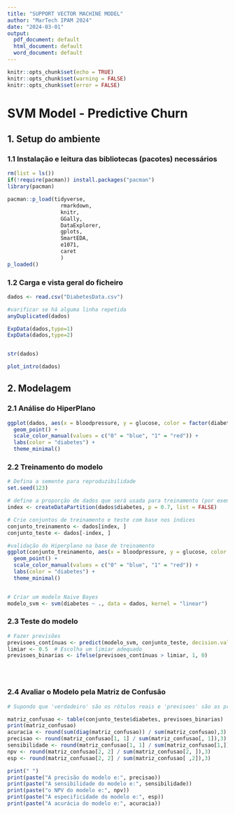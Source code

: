 ---
title: "SUPPORT VECTOR MACHINE MODEL"
author: "MarTech IPAM 2024"
date: "2024-03-01"
output:
  pdf_document: default
  html_document: default
  word_document: default
---

```{r setup, }
knitr::opts_chunk$set(echo = TRUE)
knitr::opts_chunk$set(warning = FALSE)
knitr::opts_chunk$set(error = FALSE)


```

# SVM Model - Predictive Churn  

## 1. Setup do ambiente

### 1.1 Instalação e leitura das bibliotecas (pacotes) necessários
```{r}



rm(list = ls())
if(!require(pacman)) install.packages("pacman")
library(pacman)

pacman::p_load(tidyverse,
                 rmarkdown, 
                 knitr, 
                 GGally, 
                 DataExplorer,
                 gplots,
                 SmartEDA,
                 e1071,
                 caret
                 )
p_loaded()

```

### 1.2 Carga e vista geral do ficheiro

```{r}


dados <- read.csv("DiabetesData.csv")

#varificar se há alguma linha repetida
anyDuplicated(dados)

ExpData(dados,type=1) 
ExpData(dados,type=2) 


str(dados) 

plot_intro(dados)
```


## 2. Modelagem

### 2.1 Análise do HiperPlano 
```{r}
ggplot(dados, aes(x = bloodpressure, y = glucose, color = factor(diabetes))) +
  geom_point() +
  scale_color_manual(values = c("0" = "blue", "1" = "red")) +
  labs(color = "diabetes") +
  theme_minimal()
```


### 2.2 Treinamento do modelo
```{r}
# Defina a semente para reproduzibilidade
set.seed(123)

# define a proporção de dados que será usada para treinamento (por exemplo, 0.7 para 70%)
index <- createDataPartition(dados$diabetes, p = 0.7, list = FALSE)

# Crie conjuntos de treinamento e teste com base nos índices
conjunto_treinamento <- dados[index, ]
conjunto_teste <- dados[-index, ]

#validação do Hiperplano na base de treinamento
ggplot(conjunto_treinamento, aes(x = bloodpressure, y = glucose, color = factor(diabetes))) +
  geom_point() +
  scale_color_manual(values = c("0" = "blue", "1" = "red")) +
  labs(color = "diabetes") +
  theme_minimal()


# Criar um modelo Naive Bayes
modelo_svm <- svm(diabetes ~ ., data = dados, kernel = "linear")


```

### 2.3 Teste do modelo
```{r}
# Fazer previsões
previsoes_contínuas <- predict(modelo_svm, conjunto_teste, decision.values = TRUE)
limiar <- 0.5  # Escolha um limiar adequado
previsoes_binarias <- ifelse(previsoes_contínuas > limiar, 1, 0)





```

### 2.4 Avaliar o Modelo pela Matriz de Confusão
```{r}
# Supondo que 'verdadeiro' são os rótulos reais e 'previsoes' são as previsões do modelo

matriz_confusao <- table(conjunto_teste$diabetes, previsoes_binarias)
print(matriz_confusao)
acuracia <- round(sum(diag(matriz_confusao)) / sum(matriz_confusao),3)
precisao <- round(matriz_confusao[1, 1] / sum(matriz_confusao[, 1]),3)  
sensibilidade <- round(matriz_confusao[1, 1] / sum(matriz_confusao[1,]),3)  
npv <- round(matriz_confusao[2, 2] / sum(matriz_confusao[2, ]),3)  
esp <- round(matriz_confusao[2, 2] / sum(matriz_confusao[ ,2]),3)  

print(" ")
print(paste("A precisão do modelo e:", precisao))
print(paste("A sensibilidade do modelo e:", sensibilidade))
print(paste("o NPV do modelo e:", npv))
print(paste("A especificidade do modelo e:", esp))
print(paste("A acurácia do modelo e:", acuracia))


```


